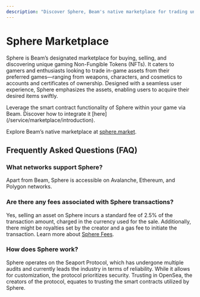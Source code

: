 ```yaml
---
description: "Discover Sphere, Beam's native marketplace for trading unique gaming NFTs. Explore a seamless user experience for acquiring in-game assets swiftly."
---
```



# Sphere Marketplace

Sphere is Beam’s designated marketplace for buying, selling, and discovering unique gaming Non-Fungible Tokens (NFTs). It caters to gamers and enthusiasts looking to trade in-game assets from their preferred games—ranging from weapons, characters, and cosmetics to accounts and certificates of ownership. Designed with a seamless user experience, Sphere emphasizes the assets, enabling users to acquire their desired items swiftly.

<Callout type="info" emoji="ℹ️">
  Leverage the smart contract functionality of Sphere within your game via Beam.
  Discover how to integrate it [here](/service/marketplace/introduction).
</Callout>

Explore Beam’s native marketplace at [sphere.market](https://sphere.market).

## Frequently Asked Questions (FAQ)

### What networks support Sphere?

Apart from Beam, Sphere is accessible on Avalanche, Ethereum, and Polygon networks.

### Are there any fees associated with Sphere transactions?

Yes, selling an asset on Sphere incurs a standard fee of 2.5% of the transaction amount, charged in the currency used for the sale. Additionally, there might be royalties set by the creator and a gas fee to initiate the transaction. Learn more about [Sphere Fees](https://sphere.market/fees).

### How does Sphere work?

Sphere operates on the Seaport Protocol, which has undergone multiple audits and currently leads the industry in terms of reliability. While it allows for customization, the protocol prioritizes security. Trusting in OpenSea, the creators of the protocol, equates to trusting the smart contracts utilized by Sphere.

